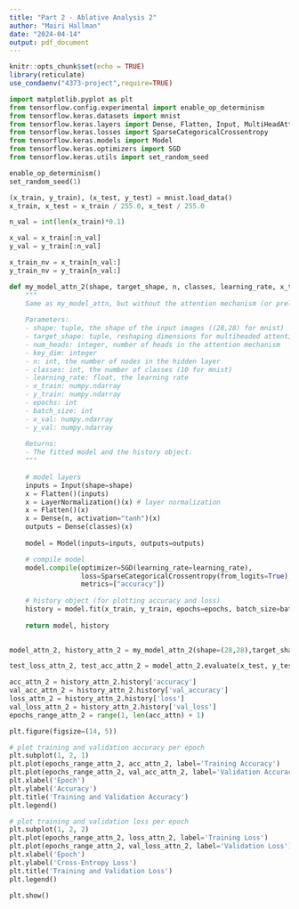 ```yaml
---
title: "Part 2 - Ablative Analysis 2"
author: "Mairi Hallman"
date: "2024-04-14"
output: pdf_document
---
```


```r
knitr::opts_chunk$set(echo = TRUE)
library(reticulate)
use_condaenv("4373-project",require=TRUE)
```

```python
import matplotlib.pyplot as plt
from tensorflow.config.experimental import enable_op_determinism
from tensorflow.keras.datasets import mnist
from tensorflow.keras.layers import Dense, Flatten, Input, MultiHeadAttention, Reshape, LayerNormalization
from tensorflow.keras.losses import SparseCategoricalCrossentropy
from tensorflow.keras.models import Model
from tensorflow.keras.optimizers import SGD
from tensorflow.keras.utils import set_random_seed
```
```python
enable_op_determinism()
set_random_seed(1)
```
```python
(x_train, y_train), (x_test, y_test) = mnist.load_data()
x_train, x_test = x_train / 255.0, x_test / 255.0

```
```python
n_val = int(len(x_train)*0.1)

x_val = x_train[:n_val]
y_val = y_train[:n_val]

x_train_nv = x_train[n_val:]
y_train_nv = y_train[n_val:]
```


```python
def my_model_attn_2(shape, target_shape, n, classes, learning_rate, x_train, y_train, epochs, batch_size, x_val, y_val):
    """
    Same as my_model_attn, but without the attention mechanism (or preliminary reshaping).
    
    Parameters:
    - shape: tuple, the shape of the input images ((28,28) for mnist)
    - target_shape: tuple, reshaping dimensions for multiheaded attentions
    - num_heads: integer, number of heads in the attention mechanism
    - key_dim: integer
    - n: int, the number of nodes in the hidden layer
    - classes: int, the number of classes (10 for mnist)
    - learning_rate: float, the learning rate
    - x_train: numpy.ndarray
    - y_train: numpy.ndarray
    - epochs: int
    - batch_size: int
    - x_val: numpy.ndarray
    - y_val: numpy.ndarray
      
    Returns:
    - The fitted model and the history object.
    """
    
    # model layers
    inputs = Input(shape=shape)
    x = Flatten()(inputs)
    x = LayerNormalization()(x) # layer normalization
    x = Flatten()(x)
    x = Dense(n, activation="tanh")(x)
    outputs = Dense(classes)(x)
    
    model = Model(inputs=inputs, outputs=outputs)

    # compile model
    model.compile(optimizer=SGD(learning_rate=learning_rate),
                  loss=SparseCategoricalCrossentropy(from_logits=True),
                  metrics=["accuracy"])
                  
    # history object (for plotting accuracy and loss)
    history = model.fit(x_train, y_train, epochs=epochs, batch_size=batch_size, validation_data=(x_val, y_val))
    
    return model, history
    
```
```python
model_attn_2, history_attn_2 = my_model_attn_2(shape=(28,28),target_shape=(56,14),n=300,classes=10,learning_rate=0.01,x_train=x_train_nv,y_train =y_train_nv,epochs=30,batch_size=50,x_val=x_val,y_val=y_val)
```
```python
test_loss_attn_2, test_acc_attn_2 = model_attn_2.evaluate(x_test, y_test)
```

```python
acc_attn_2 = history_attn_2.history['accuracy']
val_acc_attn_2 = history_attn_2.history['val_accuracy']
loss_attn_2 = history_attn_2.history['loss']
val_loss_attn_2 = history_attn_2.history['val_loss']
epochs_range_attn_2 = range(1, len(acc_attn) + 1)

plt.figure(figsize=(14, 5))

# plot training and validation accuracy per epoch
plt.subplot(1, 2, 1)
plt.plot(epochs_range_attn_2, acc_attn_2, label='Training Accuracy')
plt.plot(epochs_range_attn_2, val_acc_attn_2, label='Validation Accuracy')
plt.xlabel('Epoch')
plt.ylabel('Accuracy')
plt.title('Training and Validation Accuracy')
plt.legend()

# plot training and validation loss per epoch
plt.subplot(1, 2, 2)
plt.plot(epochs_range_attn_2, loss_attn_2, label='Training Loss')
plt.plot(epochs_range_attn_2, val_loss_attn_2, label='Validation Loss')
plt.xlabel('Epoch')
plt.ylabel('Cross-Entropy Loss')
plt.title('Training and Validation Loss')
plt.legend()

plt.show()
```